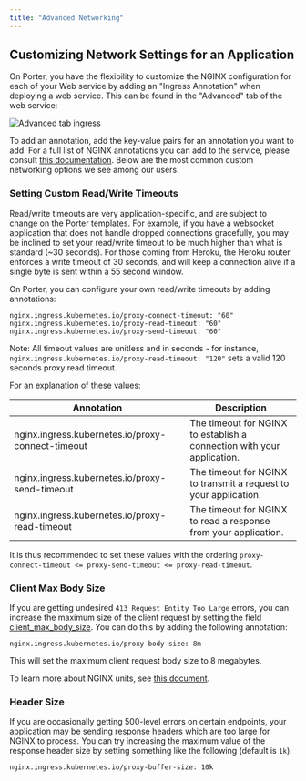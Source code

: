```yaml
---
title: "Advanced Networking"
---
```


## Customizing Network Settings for an Application[](#customizing-network-settings-for-an-application "Direct link to heading")

On Porter, you have the flexibility to customize the NGINX configuration for each of your Web service by adding an "Ingress Annotation" when deploying a web service. This can be found in the "Advanced" tab of the web service:

![Advanced tab ingress](/images/configure/ingress-custom-annotations.png)

To add an annotation, add the key-value pairs for an annotation you want to add. For a full list of NGINX annotations you can add to the service, please consult [this documentation](https://kubernetes.github.io/ingress-nginx/user-guide/nginx-configuration/annotations/).
Below are the most common custom networking options we see among our users. 

### Setting Custom Read/Write Timeouts[](#setting-custom-readwrite-timeouts "Direct link to heading")

Read/write timeouts are very application-specific, and are subject to change on the Porter templates. For example, if you have a websocket application that does not handle dropped connections gracefully, you may be inclined to set your read/write timeout to be much higher than what is standard (\~30 seconds). For those coming from Heroku, the Heroku router enforces a write timeout of 30 seconds, and will keep a connection alive if a single byte is sent within a 55 second window.

On Porter, you can configure your own read/write timeouts by adding annotations:

```
nginx.ingress.kubernetes.io/proxy-connect-timeout: "60"
nginx.ingress.kubernetes.io/proxy-read-timeout: "60"
nginx.ingress.kubernetes.io/proxy-send-timeout: "60"

```

Note: All timeout values are unitless and in seconds - for instance, `nginx.ingress.kubernetes.io/proxy-read-timeout: "120"` sets a valid 120 seconds proxy read timeout.

For an explanation of these values:

| Annotation                                        | Description                                                            |
| ------------------------------------------------- | ---------------------------------------------------------------------- |
| nginx.ingress.kubernetes.io/proxy-connect-timeout | The timeout for NGINX to establish a connection with your application. |
| nginx.ingress.kubernetes.io/proxy-send-timeout    | The timeout for NGINX to transmit a request to your application.       |
| nginx.ingress.kubernetes.io/proxy-read-timeout    | The timeout for NGINX to read a response from your application.        |

It is thus recommended to set these values with the ordering `proxy-connect-timeout <= proxy-send-timeout <= proxy-read-timeout`.

### Client Max Body Size[](#client-max-body-size "Direct link to heading")

If you are getting undesired `413 Request Entity Too Large` errors, you can increase the maximum size of the client request by setting the field [client\_max\_body\_size](http://nginx.org/en/docs/http/ngx%5Fhttp%5Fcore%5Fmodule.html#client%5Fmax%5Fbody%5Fsize). You can do this by adding the following annotation:

```
nginx.ingress.kubernetes.io/proxy-body-size: 8m

```

This will set the maximum client request body size to 8 megabytes.

To learn more about NGINX units, see [this document](http://nginx.org/en/docs/syntax.html).

### Header Size[](#header-size "Direct link to heading")

If you are occasionally getting 500-level errors on certain endpoints, your application may be sending response headers which are too large for NGINX to process. You can try increasing the maximum value of the response header size by setting something like the following (default is `1k`):

```
nginx.ingress.kubernetes.io/proxy-buffer-size: 10k
```